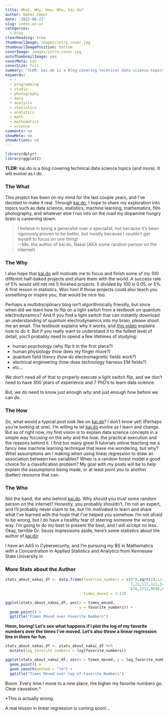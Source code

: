 ```yaml
---
title: What, Why, How, Who, kai.do?
author: Nakai Zemer
date: '2022-06-23'
slug: index.en-us
categories:
  - blog
clearReading: true
thumbnailImage: images/intro_cover.jpg
thumbnailImagePosition: bottom
coverImage: images/intro_cover.jpg
autoThumbnailImage: yes
coverMeta: out
coverSize: full
summary: "TLDR: kai.do is a blog covering technical data science topics (and more). It will evolve as I do..."
keywords:
  - r
  - programming
  - studio
  - photography
  - data
  - analysis
  - statistics
  - analytics
  - math
  - mathematics
  - science
comments: no
showMeta: no
showActions: no
---
```


```r

library(dplyr)
library(ggplot2)

```


**TLDR:** kai.do is a blog covering technical data science topics (and more). It will evolve as I do.

### The What
This project has been on my mind for the last couple years, and I've decided to make it real. Through [kai.do](/page/secret/secret.html), I hope to share my exploration into topics such as data science, statistics, machine learning, mathematics, film photography, and whatever else I run into on the road my dopamine hungry brain is careening down.

> I believe in being a generalist over a specialist, not because it's been rigorously proven to be better, but mostly because I couldn't get myself to focus on one thing! 
><br>—Me, the author of kai.do, Nakai (AKA some random person on the internet)

### The Why

I also hope that [kai.do](/page/secret) will motivate me to focus and finish some of my 100 different half-baked projects and share them with the world. A success rate of 5% would still net me 5 finished projects. 5 divided by 100 is 0.05, or 5%. A first lesson in statistics. Woo hoo! If those projects could also teach you something or inspire you, that would be nice too.

Perhaps a multidisciplinary blog isn't algorithmically friendly, but since when did we learn how to flip on a light switch from a textbook on quantum electrodynamics? And if you find a light switch that can instantly download an understanding of quantum electrodynamics into my brain, please shoot me an email. The textbook explains why it works, and [this video](https://www.youtube.com/watch?v=sRUyWfSDs7k&ab_channel=PhysicalActions) explains how to do it. But if you really want to understand it to the fullest level of detail, you'll probably need to spend a few lifetimes of studying:

* human psychology (why flip it in the first place?)
* human physiology (how does my finger move?)
* quantum field theory (how do electromagnetic fields work?)
* electrical engineering (how does technology harness EM fields?)
* etc...

We don't need all of that to properly execute a light switch flip, and we don't need to have 300 years of experience and 7 PhD's to learn data science.

But, we do need to know just enough *why* and just enough *how* before we can *do*.


### The How

So, what would a typical post look like on [kai.do](/page/secret/secret)? I don't know yet! (Perhaps you're looking at one). I'm willing to let [kai.do](/page/secret/secret) evolve as I learn and change. But as of right now, my first vision is to explain data science concepts in a simple way focusing on the *why* and the *how*, the practical execution and the reasons behind it. I find too many great R tutorials online teaching me a fancy new machine learning technique that leave me wondering, but why? What assumptions am I making when using linear regression to draw an association between two variables? When is a random forest model a good choice for a classification problem? My goal with my posts will be to help explain the assumptions being made, or at least point you to another (better) resource that can.

### The Who

Not the band, the who behind [kai.do](/page/secret/secret). Why should you trust some random person on the internet? Honestly, you probably shouldn't. I'm not an expert, and I'll probably never claim to be, but I'm motivated to learn and share what I've learned with the hope that I've helped you somehow. I'm not afraid to be wrong, but I do have a healthy fear of steering someone the wrong way. I'm going to do my best to present the best, and I will accept no less. Okay, terrible Dr. Seuss impressions aside, here's some statistics about the author of [kai.do](/page/secret/secret):

I have an AAS in Cybersecurity, and I'm pursuing my BS in Mathematics with a Concentration in Applied Statistics and Analytics from Kennesaw State University in 

### More Stats about the Author
```r

stats_about_nakai_df <- data.frame(favorite_numbers = c(0^0,sqrt(2),1/3,3,
                                                        7,21,117,121,343,
                                                        678,3711,9696,65536),
                                   times_moved = 1:13)

ggplot(stats_about_nakai_df, aes(x = times_moved, 
                                 y = favorite_numbers)) +
  geom_point() +
  ggtitle("Times Moved over Favorite Numbers")

```



**Hmm, boring! Let's see what happens if I plot the log of my favorite numbers over the times I've moved. Let's also throw a linear regression line in there for fun.**



```r

stats_about_nakai_df <- stats_about_nakai_df %>%
  mutate(log_favorite_numbers = log(favorite_numbers))

ggplot(stats_about_nakai_df, aes(x = times_moved, y = log_favorite_numbers)) +
  geom_point() +
  geom_smooth(method = "lm") +
  ggtitle("Times Moved over log of Favorite Numbers")

```


Boom. Every time I move to a new place, the higher my favorite numbers go. Clear causation.*





*This is actually wrong.

A real lesson in linear regression is coming soon!...

